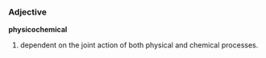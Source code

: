 ===Adjective===
'''physicochemical'''
# dependent on the joint action of both physical and chemical processes.